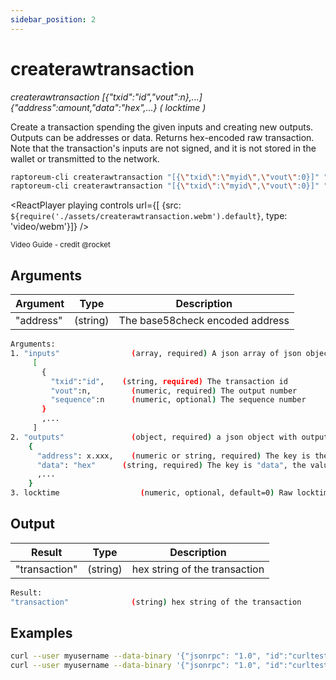 ```yaml
---
sidebar_position: 2
---
```


# createrawtransaction

*createrawtransaction [{"txid":"id","vout":n},...] {"address":amount,"data":"hex",...} ( locktime )*

Create a transaction spending the given inputs and creating new outputs.
Outputs can be addresses or data.
Returns hex-encoded raw transaction.
Note that the transaction's inputs are not signed, and
it is not stored in the wallet or transmitted to the network.

```bash
raptoreum-cli createrawtransaction "[{\"txid\":\"myid\",\"vout\":0}]" "{\"address\":0.01}"
raptoreum-cli createrawtransaction "[{\"txid\":\"myid\",\"vout\":0}]" "{\"data\":\"00010203\"}"
```

<ReactPlayer playing controls url={[
    {src: `${require('./assets/createrawtransaction.webm').default}`, type: 'video/webm'}]} />

<sub>Video Guide - credit @rocket</sub>
<ReactPlayer playing controls url='https://www.youtube.com/watch?v=Yd---pu4oTg' muted={true} playing={false} />

## Arguments

| Argument | Type | Description |
|--|--|--|
| "address" | (string) | The base58check encoded address |

```bash
Arguments:
1. "inputs"                (array, required) A json array of json objects
     [
       {
         "txid":"id",    (string, required) The transaction id
         "vout":n,         (numeric, required) The output number
         "sequence":n      (numeric, optional) The sequence number
       } 
       ,...
     ]
2. "outputs"               (object, required) a json object with outputs
    {
      "address": x.xxx,    (numeric or string, required) The key is the raptoreum address, the numeric value (can be string) is the RTM amount
      "data": "hex"      (string, required) The key is "data", the value is hex encoded data
      ,...
    }
3. locktime                  (numeric, optional, default=0) Raw locktime. Non-0 value also locktime-activates inputs
```

## Output

| Result | Type | Description |
|--|--|--|
| "transaction"   | (string) | hex string of the transaction |

```bash
Result:
"transaction"              (string) hex string of the transaction
```


## Examples

```bash
curl --user myusername --data-binary '{"jsonrpc": "1.0", "id":"curltest", "method": "createrawtransaction", "params": ["[{\"txid\":\"myid\",\"vout\":0}]", "{\"address\":0.01}"] }' -H 'content-type: text/plain;' http://127.0.0.1:9998/
curl --user myusername --data-binary '{"jsonrpc": "1.0", "id":"curltest", "method": "createrawtransaction", "params": ["[{\"txid\":\"myid\",\"vout\":0}]", "{\"data\":\"00010203\"}"] }' -H 'content-type: text/plain;' http://127.0.0.1:9998/
```

